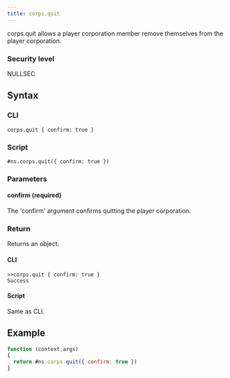 ```yaml
---
title: corps.quit
---
```


corps.quit allows a player corporation member remove themselves from the player corporation.

### Security level

NULLSEC

## Syntax

### CLI

```
corps.quit { confirm: true }
```

### Script

```
#ns.corps.quit({ confirm: true })
```

### Parameters

#### confirm (required)

The 'confirm' argument confirms quitting the player corporation.

### Return

Returns an object.

#### CLI

```
>>corps.quit { confirm: true }
Success
```

#### Script

Same as CLI.

## Example

```js
function (context,args)
{
  return #ns.corps.quit({ confirm: true })
}
```
